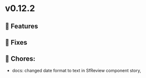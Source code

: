 
<Meta title="Releases/v0.12.x - Latest/v0.12.2 - Latest/Change log" />

# v0.12.2

## 🚀 Features


## 🐛 Fixes


## 🧹 Chores:

- docs: changed date format to text in SfReview component story,  